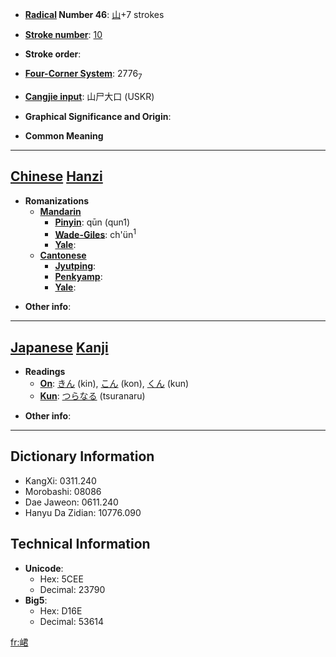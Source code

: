 * '''[[Wiktionary:Chinese radical index| Radical]] Number 46''': [[Wiktionary:Chinese radical index 山|山]]+7 strokes

* '''[[Wiktionary:Chinese total strokes index|Stroke number]]''': [[Wiktionary:Chinese total strokes index 10|10]]

* '''Stroke order''': 

* '''[[Wiktionary:Chinese four corner index|Four-Corner System]]''': 2776<sub>7</sub>

* '''[[Wiktionary:Chinese Cangjie index|Cangjie input]]''': 山尸大口 (USKR)

* '''Graphical Significance and Origin''': 

* '''Common Meaning'''

----

== [[Chinese]] [[Hanzi]] ==

* '''Romanizations'''
** '''[[Mandarin]]'''
*** '''[[Pinyin]]''': qūn (qun1)
*** '''[[Wade-Giles]]''': ch'ün<sup>1</sup>
*** '''[[Yale]]''': 
** '''[[Cantonese]]'''
*** '''[[Jyutping]]''':
*** '''[[Penkyamp]]''': 
*** '''[[Yale]]''': 

* '''Other info''': 

----

== [[Japanese]] [[Kanji]] ==

* '''Readings'''
** '''[[On]]''': [[きん]] (kin), [[こん]] (kon), [[くん]] (kun)
** '''[[Kun]]''': [[つらなる]] (tsuranaru)

* '''Other info''':  

----

== Dictionary Information ==

* KangXi: 0311.240
* Morobashi: 08086
* Dae Jaweon: 0611.240
* Hanyu Da Zidian: 10776.090

== Technical Information ==

* '''Unicode''':
** Hex: 5CEE
** Decimal: 23790
* '''Big5''':
** Hex: D16E
** Decimal: 53614

[[fr:峮]]